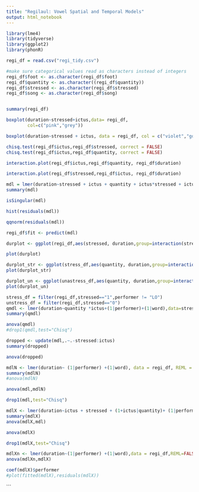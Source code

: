 ```yaml
---
title: "Regilaul: Vowel Spatial and Temporal Models"
output: html_notebook
---
```

```r
library(lme4)
library(tidyverse)
library(ggplot2)
library(phonR)

regi_df = read.csv("regi_tidy.csv")
```

```r
#make sure categorical values read as characters instead of integers
regi_df$foot <- as.character(regi_df$foot)
regi_df$quantity <- as.character((regi_df$quantity))
regi_df$stressed <- as.character(regi_df$stressed)
regi_df$song <- as.character(regi_df$song)



```

```r
summary(regi_df)
```

```r
boxplot(duration~stressed+ictus,data= regi_df,
        col=c("pink","grey"))

```
```r
boxplot(duration~stressed + ictus, data = regi_df, col = c("violet","gold","green","blue","pink","grey"))
```
```r
chisq.test(regi_df$ictus,regi_df$stressed, correct = FALSE)
chisq.test(regi_df$ictus,regi_df$quantity, correct = FALSE)

```

```r
interaction.plot(regi_df$ictus,regi_df$quantity, regi_df$duration)
```
```r
interaction.plot(regi_df$stressed,regi_df$ictus, regi_df$duration)


```



```r
mdl = lmer(duration~stressed + ictus + quantity + ictus*stressed + ictus*quantity+ (1|performer)+(1|song)+(1|word),data = regi_df,REML=FALSE)
summary(mdl)


```
```r
isSingular(mdl)
```

```r
hist(residuals(mdl))
```
```r
qqnorm(residuals(mdl))
```
```r
regi_df$fit <- predict(mdl)
```

```r
durplot <- ggplot(regi_df,aes(stressed, duration,group=interaction(stressed,ictus),col=stressed,shape=ictus)) + facet_grid(vars(ictus),vars(performer)) +geom_violin()+geom_jitter(alpha=0.3)

```
```r
plot(durplot)
```
```r
durplot_str <- ggplot(stress_df,aes(quantity, duration,group=interaction(ictus,quantity),col=quantity,shape=ictus)) + facet_grid(vars(ictus),vars(performer)) +geom_violin(alpha=0.05) + geom_jitter(alpha=0.3)
plot(durplot_str)
```
```r
durplot_un <- ggplot(unastress_df,aes(quantity, duration,group=interaction(ictus,quantity),col=quantity,shape=ictus)) + facet_grid(vars(ictus),vars(performer)) +geom_violin(alpha=0.05) + geom_jitter(alpha=0.3)
plot(durplot_un)
```


```r

stress_df = filter(regi_df,stressed=="1",performer != "LO")
unstress_df = filter(regi_df,stressed=="0")
qmdl <- lmer(duration~quantity *ictus+(1|performer)+(1|word),data=stress_df,REML=FALSE)
summary(qmdl)
```

```r
anova(qmdl)
#drop1(qmdl,test="Chisq")
```
```r
dropped <- update(mdl,.~.-stressed:ictus)
summary(dropped)
```
```r
anova(dropped)
```

```r
mdlN <- lmer(duration~ (1|performer) +(1|word), data = regi_df, REML = FALSE)
summary(mdlN)
#anova(mdlN)
```

```r
anova(mdl,mdlN)
```

```r
drop1(mdl,test="Chisq")
```

```r
mdlX <- lmer(duration~ictus + stressed + (1+ictus|quantity)+ (1|performer) +(1|word),data = regi_df,REML=FALSE)
summary(mdlX)
anova(mdlX,mdl)
```
```r
anova(mdlX)
```

```r
drop1(mdlX,test="Chisq")
```

```r
mdlXn <- lmer(duration~(1|performer) +(1|word),data = regi_df,REML=FALSE)
anova(mdlXn,mdlX)
```

```r
coef(mdlX)$performer
#plot(fitted(mdlX),residuals(mdlX))

```

```
